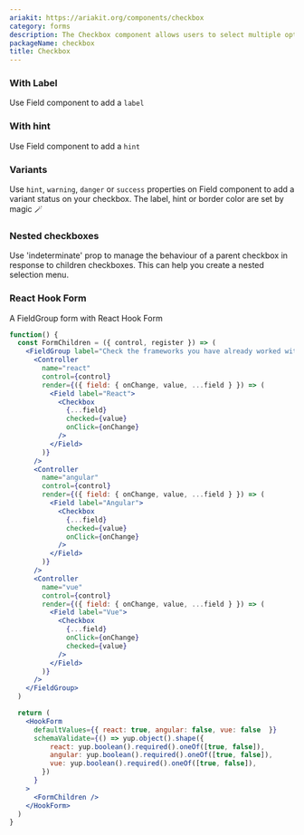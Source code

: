 ```yaml
---
ariakit: https://ariakit.org/components/checkbox
category: forms
description: The Checkbox component allows users to select multiple options from a set of choices. It consists of a small box that, when clicked, toggles between checked and unchecked states. Checkboxes are commonly used in forms and lists to enable users to make multiple selections efficiently.
packageName: checkbox
title: Checkbox
---
```


### With Label

Use Field component to add a `label`

<div data-playground="labels.tsx" data-component="Checkbox"></div>

### With hint

Use Field component to add a `hint`

<div data-playground="hint.tsx" data-component="Checkbox"></div>

### Variants

Use `hint`, `warning`, `danger` or `success` properties on Field component to add a variant status on your checkbox. The label, hint or border color are set by magic 🪄

<div data-playground="variants.tsx" data-component="Checkbox"></div>

### Nested checkboxes

Use 'indeterminate' prop to manage the behaviour of a parent checkbox in response to children checkboxes. This can help you create a nested selection menu.

<div data-playground="nested.tsx" data-component="Checkbox"></div>

### React Hook Form

A FieldGroup form with React Hook Form

```jsx
function() {
  const FormChildren = ({ control, register }) => (
    <FieldGroup label="Check the frameworks you have already worked with">
      <Controller
        name="react"
        control={control}
        render={({ field: { onChange, value, ...field } }) => (
          <Field label="React">
            <Checkbox
              {...field}
              checked={value}
              onClick={onChange}
            />
          </Field>
        )}
      />
      <Controller
        name="angular"
        control={control}
        render={({ field: { onChange, value, ...field } }) => (
          <Field label="Angular">
            <Checkbox
              {...field}
              checked={value}
              onClick={onChange}
            />
          </Field>
        )}
      />
      <Controller
        name="vue"
        control={control}
        render={({ field: { onChange, value, ...field } }) => (
          <Field label="Vue">
            <Checkbox
              {...field}
              onClick={onChange}
              checked={value}
            />
          </Field>
        )}
      />
    </FieldGroup>
  )

  return (
    <HookForm
      defaultValues={{ react: true, angular: false, vue: false  }}
      schemaValidate={() => yup.object().shape({
          react: yup.boolean().required().oneOf([true, false]),
          angular: yup.boolean().required().oneOf([true, false]),
          vue: yup.boolean().required().oneOf([true, false]),
        })
      }
    >
      <FormChildren />
    </HookForm>
  )
}
```
